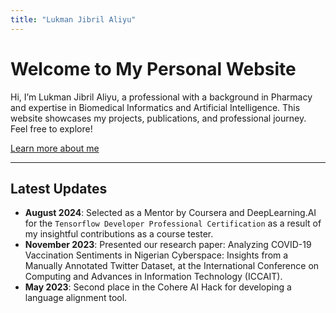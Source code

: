 ```yaml
---
title: "Lukman Jibril Aliyu"
---
```


# Welcome to My Personal Website

Hi, I'm Lukman Jibril Aliyu, a professional with a background in Pharmacy and expertise in Biomedical Informatics and Artificial Intelligence. This website showcases my projects, publications, and professional journey. Feel free to explore!

[Learn more about me](about.qmd)


---

## Latest Updates

- **August 2024**: Selected as a Mentor by Coursera and DeepLearning.AI for the `Tensorflow Developer Professional Certification` as a result of my insightful contributions as a course tester.
- **November 2023**: Presented our research paper: Analyzing COVID-19 Vaccination Sentiments in Nigerian Cyberspace: Insights from a Manually Annotated Twitter Dataset, at the International Conference on Computing and Advances in Information Technology (ICCAIT).
- **May 2023**: Second place in the Cohere AI Hack for developing a language alignment tool.
